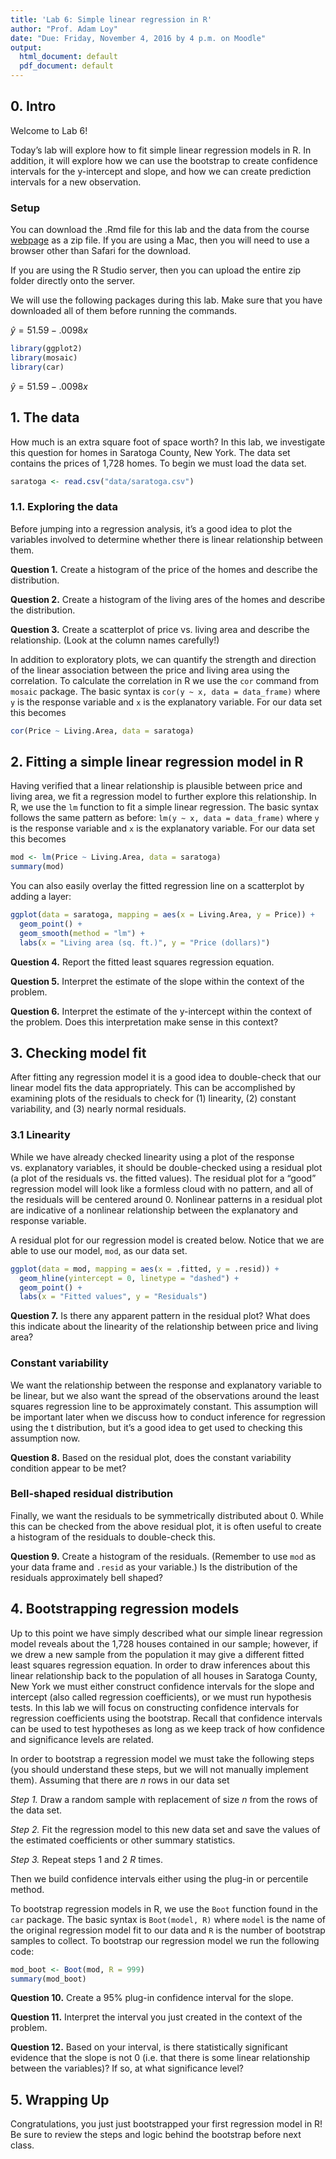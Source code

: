 ```yaml
---
title: 'Lab 6: Simple linear regression in R'
author: "Prof. Adam Loy"
date: "Due: Friday, November 4, 2016 by 4 p.m. on Moodle"
output:
  html_document: default
  pdf_document: default
---
```


## 0. Intro

Welcome to Lab 6!

Today's lab will explore how to fit simple linear regression models in R. In addition, it will explore how we can use the bootstrap to create confidence intervals for the y-intercept and slope, and how we can create prediction intervals for a new observation.

### Setup
You can download the .Rmd file for this lab and the data from the course [webpage](http://math107-lu.github.io/) as a zip file. If you are using a Mac, then you will need to use a browser other than Safari for the download. 

If you are using the R Studio server, then you can upload the entire zip folder directly onto the server.

We will use the following packages during this lab. Make sure that you have downloaded all of them before running the commands.

$\hat{y} = 51.59 - .0098 x$


```r
library(ggplot2)
library(mosaic)
library(car)
```


$\hat{y} = 51.59 - .0098 x$

## 1. The data

How much is an extra square foot of space worth? In this lab, we investigate this question for homes in Saratoga County, New York. The data set contains the prices of 1,728 homes. To begin we must load the data set.

```r
saratoga <- read.csv("data/saratoga.csv")
```

### 1.1. Exploring the data

Before jumping into a regression analysis, it's a good idea to plot the variables involved to determine whether there is linear relationship between them.

**Question 1.** Create a histogram of the price of the homes and describe the distribution.

**Question 2.** Create a histogram of the living ares of the homes and describe the distribution.

**Question 3.** Create a scatterplot of price vs. living area and describe the relationship. (Look at the column names carefully!)

In addition to exploratory plots, we can quantify the strength and direction of the linear association between the price and living area using the correlation. To calculate the correlation in R we use the `cor` command from `mosaic` package. The basic syntax is `cor(y ~ x, data = data_frame)` where `y` is the response variable and `x` is the explanatory variable. For our data set this becomes

```r
cor(Price ~ Living.Area, data = saratoga)
```



## 2. Fitting a simple linear regression model in R

Having verified that a linear relationship is plausible between price and living area, we fit a regression model to further explore this relationship. In R, we use the `lm` function to fit a simple linear regression. The basic syntax follows the same pattern as before: `lm(y ~ x, data = data_frame)` where `y` is the response variable and `x` is the explanatory variable. For our data set this becomes

```r
mod <- lm(Price ~ Living.Area, data = saratoga)
summary(mod)
```

You can also easily overlay the fitted regression line on a scatterplot by adding a layer:

```r
ggplot(data = saratoga, mapping = aes(x = Living.Area, y = Price)) +
  geom_point() +
  geom_smooth(method = "lm") +
  labs(x = "Living area (sq. ft.)", y = "Price (dollars)")
```


**Question 4.** Report the fitted least squares regression equation.

**Question 5.** Interpret the estimate of the slope within the context of the problem.

**Question 6.** Interpret the estimate of the y-intercept within the context of the problem. Does this interpretation make sense in this context?


## 3. Checking model fit

After fitting any regression model it is a good idea to double-check that our linear model fits the data appropriately. This can be accomplished by examining plots of the residuals to check for (1) linearity, (2) constant variability, and (3) nearly normal residuals.

### 3.1 Linearity

While we have already checked linearity using a plot of the response vs. explanatory variables, it should be double-checked using a residual plot (a plot of the residuals vs. the fitted values). The residual plot for a "good" regression model will look like a formless cloud with no pattern, and all of the residuals will be centered around 0. Nonlinear patterns in a residual plot are indicative of a nonlinear relationship between the explanatory and response variable. 

A residual plot for our regression model is created below. Notice that we are able to use our model, `mod`, as our data set.

```r
ggplot(data = mod, mapping = aes(x = .fitted, y = .resid)) + 
  geom_hline(yintercept = 0, linetype = "dashed") +
  geom_point() +
  labs(x = "Fitted values", y = "Residuals")
```

**Question 7.** Is there any apparent pattern in the residual plot? What does this indicate about the linearity of the relationship between price and living area?


### Constant variability

We want the relationship between the response and explanatory variable to be linear, but we also want the spread of the observations around the least squares regression line to be approximately constant. This assumption will be important later when we discuss how to conduct inference for regression using the t distribution, but it's a good idea to get used to checking this assumption now.

**Question 8.** Based on the residual plot, does the constant variability condition appear to be met?


### Bell-shaped residual distribution

Finally, we want the residuals to be symmetrically distributed about 0. While this can be checked from the above residual plot, it is often useful to create a histogram of the residuals to double-check this.

**Question 9.** Create a histogram of the residuals. (Remember to use `mod` as your data frame and `.resid` as your variable.) Is the distribution of the residuals approximately bell shaped?

## 4. Bootstrapping regression models

Up to this point we have simply described what our simple linear regression model reveals about the 1,728 houses contained in our sample; however, if we drew a new sample from the population it may give a different fitted least squares regression equation. In order to draw inferences about this linear relationship back to the population of all houses in Saratoga County, New York we must either construct confidence intervals for the slope and intercept (also called regression coefficients), or we must run hypothesis tests. In this lab we will focus on constructing confidence intervals for regression coefficients using the bootstrap. Recall that confidence intervals can be used to test hypotheses as long as we keep track of how confidence and significance levels are related.

In order to bootstrap a regression model we must take the following steps (you should understand these steps, but we will not manually implement them). Assuming that there are $n$ rows in our data set

*Step 1.* Draw a random sample with replacement of size $n$ from the rows of the data set.

*Step 2.* Fit the regression model to this new data set and save the values of the estimated coefficients or other summary statistics.

*Step 3.* Repeat steps 1 and 2 $R$ times.

Then we build confidence intervals either using the plug-in or percentile method.

To bootstrap regression models in R, we use the `Boot` function found in the `car` package. The basic syntax is `Boot(model, R)` where `model` is the name of the original regression model fit to our data and `R` is the number of bootstrap samples to collect. To bootstrap our regression model we run the following code:

```r
mod_boot <- Boot(mod, R = 999)
summary(mod_boot)
```

**Question 10.** Create a 95% plug-in confidence interval for the slope.

**Question 11.** Interpret the interval you just created in the context of the problem.

**Question 12.** Based on your interval, is there statistically significant evidence that the slope is not 0 (i.e. that there is some linear relationship between the variables)? If so, at what significance level?


## 5. Wrapping Up

Congratulations, you just just bootstrapped your first regression model in R! Be sure to review the steps and logic behind the bootstrap before next class.
